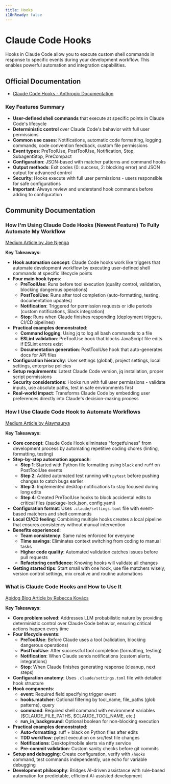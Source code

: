 ```yaml
---
title: Hooks
i18nReady: false
---
```


# Claude Code Hooks

Hooks in Claude Code allow you to execute custom shell commands in response to specific events during your development workflow. This enables powerful automation and integration capabilities.

## Official Documentation

- [Claude Code Hooks - Anthropic Documentation](https://docs.anthropic.com/en/docs/claude-code/hooks)

### Key Features Summary

- **User-defined shell commands** that execute at specific points in Claude Code's lifecycle
- **Deterministic control** over Claude Code's behavior with full user permissions
- **Common use cases**: Notifications, automatic code formatting, logging commands, code convention feedback, custom file permissions
- **Event types**: PreToolUse, PostToolUse, Notification, Stop, SubagentStop, PreCompact
- **Configuration**: JSON-based with matcher patterns and command hooks
- **Output methods**: Exit codes (0: success, 2: blocking error) and JSON output for advanced control
- **Security**: Hooks execute with full user permissions - users responsible for safe configurations
- **Important**: Always review and understand hook commands before adding to configuration

## Community Documentation

### How I'm Using Claude Code Hooks (Newest Feature) To Fully Automate My Workflow

[Medium Article by Joe Njenga](https://medium.com/@joe.njenga/use-claude-code-hooks-newest-feature-to-fully-automate-your-workflow-341b9400cfbe)

**Key Takeaways:**

- **Hook automation concept**: Claude Code hooks work like triggers that automate development workflow by executing user-defined shell commands at specific lifecycle points
- **Four main hook types**:
  - **PreToolUse**: Runs before tool execution (quality control, validation, blocking dangerous operations)
  - **PostToolUse**: Runs after tool completion (auto-formatting, testing, documentation updates)
  - **Notification**: Triggered for permission requests or idle periods (custom notifications, Slack integration)
  - **Stop**: Runs when Claude finishes responding (deployment triggers, CI/CD pipelines)
- **Practical examples demonstrated**:
  - **Command logging**: Using jq to log all bash commands to a file
  - **ESLint validation**: PreToolUse hook that blocks JavaScript file edits if ESLint errors exist
  - **Documentation generation**: PostToolUse hook that auto-generates docs for API files
- **Configuration hierarchy**: User settings (global), project settings, local settings, enterprise policies
- **Setup requirements**: Latest Claude Code version, jq installation, proper script permissions
- **Security considerations**: Hooks run with full user permissions - validate inputs, use absolute paths, test in safe environments first
- **Real-world impact**: Transforms Claude Code by embedding user preferences directly into Claude's decision-making process

### How I Use Claude Code Hook to Automate Workflows

[Medium Article by Ajaymaurya](https://medium.com/@ajaymaurya73130/how-i-use-claude-code-hook-to-automate-workflows-56fc55907ab4)

**Key Takeaways:**

- **Core concept**: Claude Code Hook eliminates "forgetfulness" from development process by automating repetitive coding chores (linting, formatting, testing)
- **Step-by-step automation approach**:
  - **Step 1**: Started with Python file formatting using `black` and `ruff` on PostToolUse events
  - **Step 2**: Added automated test running with `pytest` before pushing changes to catch bugs earlier
  - **Step 3**: Implemented desktop notifications to stay focused during long edits
  - **Step 4**: Created PreToolUse hooks to block accidental edits to critical files (package-lock.json, config.yaml)
- **Configuration format**: Uses `.claude/settings.toml` file with event-based matchers and shell commands
- **Local CI/CD feeling**: Combining multiple hooks creates a local pipeline that ensures consistency without manual intervention
- **Benefits experienced**:
  - **Team consistency**: Same rules enforced for everyone
  - **Time savings**: Eliminates context switching from coding to manual tasks
  - **Higher code quality**: Automated validation catches issues before pull requests
  - **Refactoring confidence**: Knowing hooks will validate all changes
- **Getting started tips**: Start small with one hook, use file matchers wisely, version control settings, mix creative and routine automations

### What is Claude Code Hooks and How to Use It

[Apidog Blog Article by Rebecca Kovács](https://apidog.com/blog/claude-code-hooks/)

**Key Takeaways:**

- **Core problem solved**: Addresses LLM probabilistic nature by providing deterministic control over Claude Code behavior, ensuring critical actions happen every time
- **Four lifecycle events**:
  - **PreToolUse**: Before Claude uses a tool (validation, blocking dangerous operations)
  - **PostToolUse**: After successful tool completion (formatting, testing)
  - **Notification**: When Claude sends notifications (custom alerts, integrations)
  - **Stop**: When Claude finishes generating response (cleanup, next steps)
- **Configuration anatomy**: Uses `.claude/settings.toml` file with detailed hook structure
- **Hook components**:
  - **event**: Required field specifying trigger event
  - **hooks.matcher**: Optional filtering by tool_name, file_paths (glob patterns), query
  - **command**: Required shell command with environment variables ($CLAUDE_FILE_PATHS, $CLAUDE_TOOL_NAME, etc.)
  - **run_in_background**: Optional boolean for non-blocking execution
- **Practical examples demonstrated**:
  - **Auto-formatting**: ruff + black on Python files after edits
  - **TDD workflow**: pytest execution on src/test file changes
  - **Notifications**: Desktop/mobile alerts via ntfy service
  - **Pre-commit validation**: Custom sanity checks before git commits
- **Setup and debugging**: Create configuration, verify with `/hooks` command, test commands independently, use echo for variable debugging
- **Development philosophy**: Bridges AI-driven assistance with rule-based automation for predictable, efficient AI-assisted development

